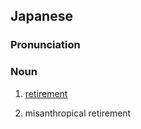 ==Japanese==

===Pronunciation===
{{ja-pron}}

===Noun===
{{ja-noun}}

# {{ja-def|引退}} [[retirement]]
# {{ja-def|隠退}} misanthropical retirement